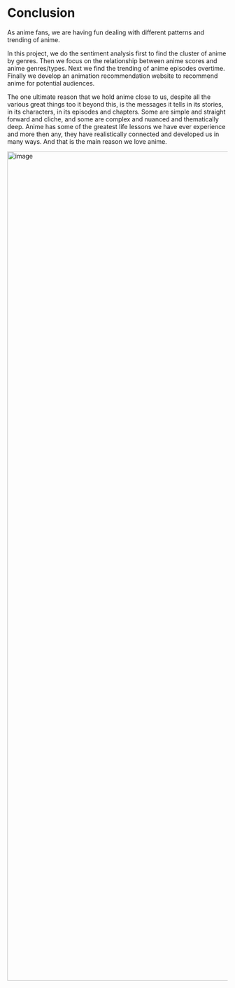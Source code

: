 # Conclusion

As anime fans, we are having fun dealing with different patterns and trending of anime. 

In this project, we do the sentiment analysis first to find the cluster of anime by genres. Then we focus on the relationship between anime scores and anime genres/types. Next we find the trending of anime episodes overtime. Finally we develop an animation recommendation website to recommend anime for potential audiences. 

The one ultimate reason that we hold anime close to us, despite all the various great things too it beyond this, is the messages it tells in its stories, in its characters, in its episodes and chapters. Some are simple and straight forward and cliche, and some are complex and nuanced and thematically deep. Anime has some of the greatest life lessons we have ever experience and more then any, they have realistically connected and developed us in many ways. And that is the main reason we love anime.

<img width="1891" alt="image" src="figs/love.png">